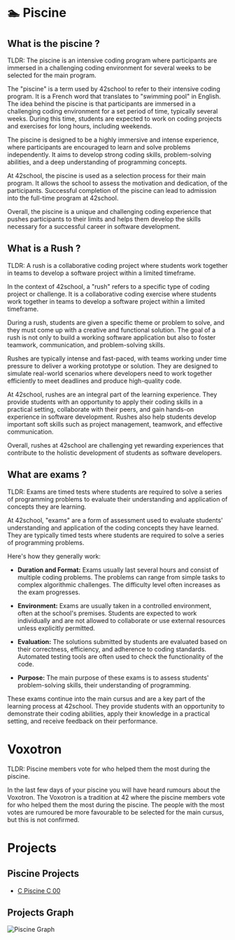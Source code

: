 
# 🏊 Piscine

## What is the piscine ?

<Callout emoji="💡">
    TLDR: The piscine is an intensive coding program where participants are immersed in a challenging coding environment for several weeks to be selected for the main program.
</Callout>

The "piscine" is a term used by 42school to refer to their intensive coding program. It is a French word that translates to "swimming pool" in English. The idea behind the piscine is that participants are immersed in a challenging coding environment for a set period of time, typically several weeks. During this time, students are expected to work on coding projects and exercises for long hours, including weekends.

The piscine is designed to be a highly immersive and intense experience, where participants are encouraged to learn and solve problems independently. It aims to develop strong coding skills, problem-solving abilities, and a deep understanding of programming concepts.

At 42school, the piscine is used as a selection process for their main program. It allows the school to assess the motivation and dedication, of the participants. Successful completion of the piscine can lead to admission into the full-time program at 42school.

Overall, the piscine is a unique and challenging coding experience that pushes participants to their limits and helps them develop the skills necessary for a successful career in software development.

## What is a Rush ?

TLDR: A rush is a collaborative coding project where students work together in teams to develop a software project within a limited timeframe.

In the context of 42school, a "rush" refers to a specific type of coding project or challenge. It is a collaborative coding exercise where students work together in teams to develop a software project within a limited timeframe.

During a rush, students are given a specific theme or problem to solve, and they must come up with a creative and functional solution. The goal of a rush is not only to build a working software application but also to foster teamwork, communication, and problem-solving skills.

Rushes are typically intense and fast-paced, with teams working under time pressure to deliver a working prototype or solution. They are designed to simulate real-world scenarios where developers need to work together efficiently to meet deadlines and produce high-quality code.

At 42school, rushes are an integral part of the learning experience. They provide students with an opportunity to apply their coding skills in a practical setting, collaborate with their peers, and gain hands-on experience in software development. Rushes also help students develop important soft skills such as project management, teamwork, and effective communication.

Overall, rushes at 42school are challenging yet rewarding experiences that contribute to the holistic development of students as software developers.

## What are exams ?

TLDR: Exams are timed tests where students are required to solve a series of programming problems to evaluate their understanding and application of concepts they are learning.

At 42school, "exams" are a form of assessment used to evaluate students' understanding and application of the coding concepts they have learned. They are typically timed tests where students are required to solve a series of programming problems.

Here's how they generally work:

- **Duration and Format:**
Exams usually last several hours and consist of multiple coding problems. The problems can range from simple tasks to complex algorithmic challenges. The difficulty level often increases as the exam progresses.

- **Environment:**
Exams are usually taken in a controlled environment, often at the school's premises. Students are expected to work individually and are not allowed to collaborate or use external resources unless explicitly permitted.

- **Evaluation:**
The solutions submitted by students are evaluated based on their correctness, efficiency, and adherence to coding standards. Automated testing tools are often used to check the functionality of the code.

- **Purpose:**
The main purpose of these exams is to assess students' problem-solving skills, their understanding of programming.

These exams continue into the main cursus and are a key part of the learning process at 42school. They provide students with an opportunity to demonstrate their coding abilities, apply their knowledge in a practical setting, and receive feedback on their performance.

# Voxotron

TLDR: Piscine members vote for who helped them the most during the piscine.

In the last few days of your piscine you will have heard rumours about the Voxotron.
The Voxotron is a tradition at 42 where the piscine members vote for who helped them the most during the piscine.
The people with the most votes are rumoured be more favourable to be selected for the main cursus, but this is not confirmed.

# Projects

## Piscine Projects

- [C Piscine C 00](/wiki/projects/#piscine)


## Projects Graph
![Piscine Graph](/images/wiki/piscine-graph.png)

